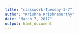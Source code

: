 ```yaml
---
title: "classwork-Tuesday-3-7"
author: "Krishna Krishnamurthy"
date: "March 7, 2017"
output: html_document
---
```


